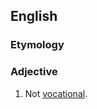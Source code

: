 ==English==

===Etymology===
{{prefix|en|non|vocational}}

===Adjective===
{{en-adj|-}}

# Not [[vocational]].